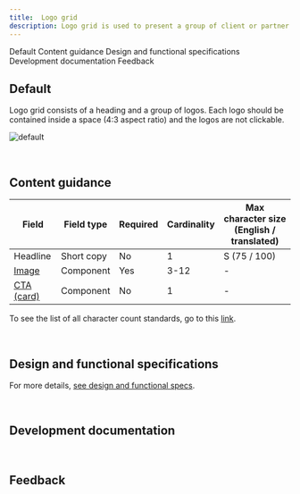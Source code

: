 ```yaml
---
title:  Logo grid
description: Logo grid is used to present a group of client or partner logos. This pattern is commonly used to establish credibility of the given product or service.
---
```



<ComponentDescription name="Logo grid" type="layout" />

<AnchorLinks>

<AnchorLink>Default</AnchorLink>
<AnchorLink>Content guidance</AnchorLink>
<AnchorLink>Design and functional specifications</AnchorLink>
<AnchorLink>Development documentation</AnchorLink>
<AnchorLink>Feedback</AnchorLink>

</AnchorLinks>

## Default
Logo grid consists of a heading and a group of logos. Each logo should be contained inside a space (4:3 aspect ratio) and the logos are not clickable.

![default](../..//images/pattern/logo-grid/logo-grid.jpg)

<br />

## Content guidance

| Field | Field type | Required   | Cardinality | Max character size (English / translated) |
| -------- | --------- | ---------- | ---------- | ----------|
| Headline | Short copy | No | 1 | S (75 / 100)|
| [Image](https://www.ibm.com/standards/web/carbon-for-ibm-dotcom/components/image) | Component | Yes | 3-12 | - |
| [CTA (card)](https://www.ibm.com/standards/web/carbon-for-ibm-dotcom/components/cta)  | Component | No | 1 | - |

To see the list of all character count standards, go to this <a href="https://github.com/carbon-design-system/carbon-for-ibm-dotcom-website/wiki/Character-count-standards" target="_blank" rel="noreferrer noopener nofollow">link</a>.

<br />

## Design and functional specifications

For more details, [see design and functional specs](https://ibm.box.com/s/2c2dt2fivbmbcce29oul7hjaktjaqj26).

<br />

## Development documentation

<ComponentStatus name="Logo grid" type="layout" />

<br />

## Feedback

<ComponentFeedback />
